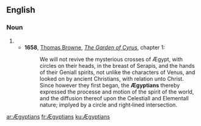 ==English==

===Noun===
{{head|en|plural}}

# {{plural of|Ægyptian|lang=en}}
#* '''1658''', [[w:Thomas Browne|Thomas Browne]], ''[[s:The Garden of Cyrus|The Garden of Cyrus]]'', chapter 1:
#*: We will not revive the mysterious crosses of Ægypt, with circles on their heads, in the breast of Serapis, and the hands of their Geniall spirits, not unlike the characters of Venus, and looked on by ancient Christians, with relation unto Christ. Since however they first began, the '''Ægyptians''' thereby expressed the processe and motion of the spirit of the world, and the diffusion thereof upon the Celestiall and Elementall nature; implyed by a circle and right‐lined intersection.


[[ar:Ægyptians]]
[[fr:Ægyptians]]
[[ku:Ægyptians]]